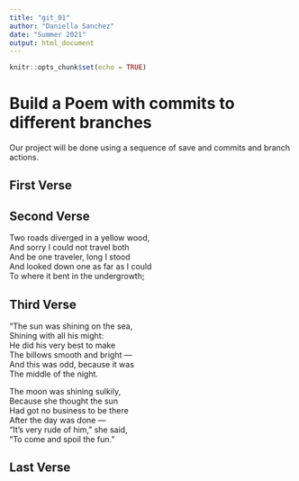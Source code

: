 ```yaml
---
title: "git_01"
author: "Daniella Sanchez"
date: "Summer 2021"
output: html_document
---
```


```r
knitr::opts_chunk$set(echo = TRUE)
```
# Build a Poem with commits to different branches
Our project will be done using a sequence of save and commits and branch actions.
<!-- Do not modify or change any text in "!--" bracketed areas such as this --- these are instructions to
you, if you change any of this the git program will notice it and compromise your git merging strategy !-->

## First Verse 
<!--Put the first five lines of a poem by Lewis Carrol in this section!-->

## Second Verse
<!--Put the first five lines of a poem by Robert Frost here!-->

Two roads diverged in a yellow wood,      
And sorry I could not travel both     
And be one traveler, long I stood     
And looked down one as far as I could     
To where it bent in the undergrowth;     

## Third Verse
<!--Put the first two verses of The Walrus and the Carpenter here!-->

"The sun was shining on the sea,        
      Shining with all his might:       
He did his very best to make       
      The billows smooth and bright —   
And this was odd, because it was    
      The middle of the night.      

The moon was shining sulkily,     
      Because she thought the sun    
Had got no business to be there    
      After the day was done —      
"It's very rude of him," she said,      
      "To come and spoil the fun."  

## Last Verse
<!--Put a short poem of your choice 8-20 lines,here!-->
